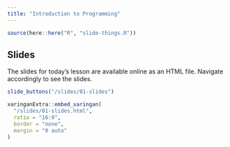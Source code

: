 ```yaml
---
title: "Introduction to Programming"
---
```



```r
source(here::here("R", "slide-things.R"))
```

## Slides

The slides for today's lesson are available online as an HTML file. Navigate accordingly to see the slides. 


```r
slide_buttons("/slides/01-slides")

xaringanExtra::embed_xaringan(
  "/slides/01-slides.html",
  ratio = "16:9",
  border = "none",
  margin = "0 auto"
)
```

